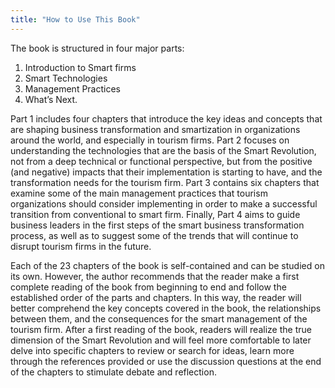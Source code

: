 ```yaml
---
title: "How to Use This Book"
---
```


The book is structured in four major parts:

1.  Introduction to Smart firms
2.  Smart Technologies
3.  Management Practices
4.  What's Next.

Part 1 includes four chapters that introduce the key ideas and concepts that are shaping business transformation and smartization in organizations around the world, and especially in tourism firms. Part 2 focuses on understanding the technologies that are the basis of the Smart Revolution, not from a deep technical or functional perspective, but from the positive (and negative) impacts that their implementation is starting to have, and the transformation needs for the tourism firm. Part 3 contains six chapters that examine some of the main management practices that tourism organizations should consider implementing in order to make a successful transition from conventional to smart firm. Finally, Part 4 aims to guide business leaders in the first steps of the smart business transformation process, as well as to suggest some of the trends that will continue to disrupt tourism firms in the future.

Each of the 23 chapters of the book is self-contained and can be studied on its own. However, the author recommends that the reader make a first complete reading of the book from beginning to end and follow the established order of the parts and chapters. In this way, the reader will better comprehend the key concepts covered in the book, the relationships between them, and the consequences for the smart management of the tourism firm. After a first reading of the book, readers will realize the true dimension of the Smart Revolution and will feel more comfortable to later delve into specific chapters to review or search for ideas, learn more through the references provided or use the discussion questions at the end of the chapters to stimulate debate and reflection.
